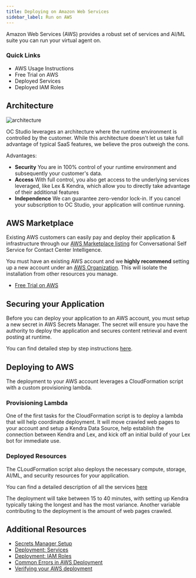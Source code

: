 ```yaml
---
title: Deploying on Amazon Web Services
sidebar_label: Run on AWS
---
```



Amazon Web Services (AWS) provides a robust set of services and AI/ML suite you can run your virtual agent on.

### Quick Links

- <Link to="/docs/infrastructure/aws/usage-instructions">AWS Usage Instructions</Link>
- <Link to="/docs/infrastructure/aws/free-trial">Free Trial on AWS</Link>
- <Link to="/docs/infrastructure/aws/description-of-services">Deployed Services</Link>
- <Link to="/docs/infrastructure/aws/iam-roles">Deployed IAM Roles</Link>

## Architecture

<div style={{textAlign: 'center'}}>

![architecture](../../static/img/infrastructure/aws-architecture.svg)

</div>

OC Studio leverages an architecture where the runtime environment is controlled by the customer. While this architecture doesn't let us take full advantage of typical SaaS features, we believe the pros outweigh the cons.

Advantages:

- **Security** You are in 100% control of your runtime environment and subsequently your customer's data.
- **Access** With full control, you also get access to the underlying services leveraged, like Lex & Kendra, which allow you to directly take advantage of their additional features
- **Independence** We can guarantee zero-vendor lock-in. If you cancel your subscription to OC Studio, your application will continue running.

## AWS Marketplace

Existing AWS customers can easily pay and deploy their application & infrastructure through our [AWS Marketplace listing](https://aws.amazon.com/marketplace/pp/B08N39KTFR) for Conversational Self Service for Contact Center Intelligence.

You must have an existing AWS account and we **highly recommend** setting up a new account under an [AWS Organization](https://aws.amazon.com/organizations/). This will isolate the installation from other resources you manage.

- [Free Trial on AWS](aws/free-trial)

## Securing your Application

Before you can deploy your application to an AWS account, you must setup a new secret in AWS Secrets Manager. The secret will ensure you have the authority to deploy the application and secures content retrieval and event posting at runtime.

You can find detailed step by step instructions [here](aws/secrets-manager-setup).

## Deploying to AWS

The deployment to your AWS account leverages a CloudFormation script with a custom provisioning lambda.

### Provisioning Lambda

One of the first tasks for the CloudFormation script is to deploy a lambda that will help coordinate deployment. It will move crawled web pages to your account and setup a Kendra Data Source, help establish the connection between Kendra and Lex, and kick off an initial build of your Lex bot for immediate use.

### Deployed Resources

The CLoudFormation script also deploys the necessary compute, storage, AI/ML, and security resources for your application.

You can find a detailed description of all the services [here](aws/description-of-services)

The deployment will take between 15 to 40 minutes, with setting up Kendra typically taking the longest and has the most variance. Another variable contributing to the deployment is the amount of web pages crawled.

## Additional Resources

- [Secrets Manager Setup](aws/secrets-manager-setup)
- [Deployment: Services](aws/description-of-services)
- [Deployment: IAM Roles](aws/iam-roles)
- [Common Errors in AWS Deployment](aws/common-errors-in-stack-deployment)
- [Verifying your AWS deployment](aws/verify-deployment)
